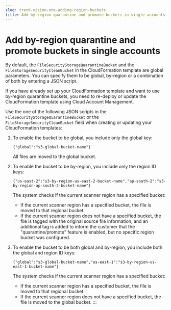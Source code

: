 ```yaml
---
slug: trend-vision-one-adding-region-buckets
title: Add by-region quarantine and promote buckets in single accounts
---
```

# Add by-region quarantine and promote buckets in single accounts

By default, the `FileSecurityStorageQuarantineBucket` and the `FileStorageSecurityCleanBucket` in the CloudFormation template are global parameters. You can specify them to be global, by-region or a combination of both by entering a JSON script.

If you have already set up your CloudFormation template and want to use by-region quarantine buckets, you need to re-deploy or update the CloudFormation template using Cloud Account Management.

Use the one of the following JSON scripts in the `FileSecurityStorageQuarantineBucket` or the `FileStorageSecurityCleanBucket` field when creating or updating your CloudFormation templates:

1.  To enable the bucket to be global, you include only the global key:

    `{"global":"s3-global-bucket-name"}`

    All files are moved to the global bucket.

2.  To enable the bucket to be by-region, you include only the region ID keys:

    `{"us-east-2":"s3-by-region-us-east-2-bucket-name","ap-south-2":"s3-by-region-ap-south-2-bucket-name"}`

    The system checks if the current scanner region has a specified bucket:

    - If the current scanner region has a specified bucket, the file is moved to that regional bucket.
    - If the current scanner region does not have a specified bucket, the file is tagged with the original source file information, and an additional tag is added to inform the customer that the "quarantine/promote" feature is enabled, but no specific region bucket was configured.

3.  To enable the bucket to be both global and by-region, you include both the global and region ID keys:

    `{"global":"s3-global-bucket-name","us-east-1":"s3-by-region-us-east-1-bucket-name"}`

    The system checks if the current scanner region has a specified bucket:

    - If the current scanner region has a specified bucket, the file is moved to that regional bucket.
    - If the current scanner region does not have a specified bucket, the file is moved to the global bucket.
:::
